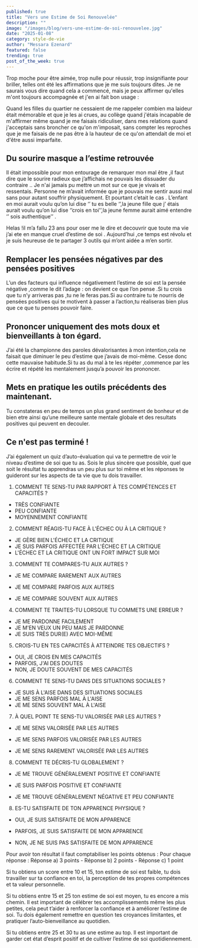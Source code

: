 ```yaml
---
published: true
title: "Vers une Estime de Soi Renouvelée"
description: ""
image: "/images/blog/vers-une-estime-de-soi-renouvelee.jpg"
date: "2025-01-08"
category: style-de-vie
author: "Messara Ezenard"
featured: false
trending: true
post_of_the_week: true
---
```


Trop moche pour être aimée, trop nulle pour réussir, trop insignifiante
pour briller, telles ont été les affirmations que je me suis toujours dites. Je
ne saurais vous dire quand cela a commencé, mais je peux affirmer
qu&#39;elles m&#39;ont toujours accompagnée et j&#39;en ai fait bon usage :

Quand les filles du quartier ne cessaient de me rappeler combien ma
laideur était mémorable et que je les ai crues, au collège quand j&#39;étais
incapable de m&#39;affirmer même quand je me faisais ridiculiser, dans mes
relations quand j&#39;acceptais sans broncher ce qu&#39;on
m&#39;imposait, sans compter les reproches que je me faisais de ne pas être à
la hauteur de ce qu&#39;on attendait de moi et d&#39;être aussi imparfaite.

## Du sourire masque a l’estime retrouvée
Il était impossible pour mon entourage de remarquer mon mal être ,il faut
dire que le sourire radieux que j’affichais ne pouvais les dissuader du
contraire .. Je n&#39;ai jamais pu mettre un mot sur ce que je vivais et
ressentais. Personne ne m’avait informée que je pouvais me sentir
aussi mal sans pour autant souffrir physiquement. Et pourtant c’etait le
cas . L’enfant en moi aurait voulu qu’on lui dise ‘’ tu es belle ‘’,la jeune
fille que j’ étais aurait voulu qu’on lui dise ‘’crois en toi’’,la jeune femme
aurait aimé entendre ‘’ sois authentique’’ .

Helas !il m’a fallu 23 ans pour oser me le dire et decouvrir que toute ma
vie j’ai ete en manque cruel d’estime de soi . Aujourd’hui ,ce temps est
révolu et je suis heureuse de te partager 3 outils qui m’ont aidée a m’en
sortir.

## Remplacer les pensées négatives par des pensées positives
L’un des facteurs qui influence négativement l’estime de soi est la
pensée négative ,comme le dit l’adage : on devient ce que l’on pense
.Si tu crois que tu n’y arriveras pas ,tu ne le feras pas.Si au contraire tu
te nourris de pensées positives qui te motivent à passer a l’action,tu
réaliseras bien plus que ce que tu penses pouvoir faire.

## Prononcer uniquement des mots doux et bienveillants à ton égard.
J’ai été la championne des paroles dévalorisantes à mon intention,cela
ne faisait que diminuer le peu d’estime que j’avais de moi-même. Cesse
donc cette mauvaise habitude.Si tu as du mal à te les répéter
,commence par les écrire et répété les mentalement jusqu’a pouvoir les
prononcer.

## Mets en pratique les outils précédents des maintenant.
Tu constateras en peu de temps un plus grand sentiment de bonheur et
de bien etre ainsi qu’une meilleure sante mentale globale et des
resultats positives qui peuvent en decouler.

## Ce n'est pas terminé !
J’ai également un quiz d’auto-évaluation qui va te permettre de
voir le niveau d’estime de soi que
tu as. Sois le plus sincère que
possible, quel que soit le résultat
tu apprendras un peu plus sur toi
même et les réponses te
guideront sur les aspects de ta
vie que tu dois travailler.

1. COMMENT TE SENS-TU PAR RAPPORT À TES COMPÉTENCES
ET CAPACITÉS ?

- TRÈS CONFIANTE
- PEU CONFIANTE
- MOYENNEMENT CONFIANTE

2. COMMENT RÉAGIS-TU FACE À L'ÉCHEC OU À LA CRITIQUE ?

- JE GÈRE BIEN
L'ÉCHEC ET LA
CRITIQUE
- JE SUIS PARFOIS
AFFECTÉE PAR
L'ÉCHEC ET LA
CRITIQUE
- L'ÉCHEC ET LA
CRITIQUE ONT UN
FORT IMPACT SUR
MOI

3. COMMENT TE COMPARES-TU AUX AUTRES ?

- JE ME COMPARE
RAREMENT AUX
AUTRES

- JE ME COMPARE
PARFOIS AUX
AUTRES

- JE ME COMPARE
SOUVENT AUX
AUTRES

4. COMMENT TE TRAITES-TU LORSQUE TU COMMETS UNE
ERREUR ?

- JE ME PARDONNE
FACILEMENT
- JE M'EN VEUX UN
PEU MAIS JE
PARDONNE
- JE SUIS TRÈS DUR(E)
AVEC MOI-MÊME

5. CROIS-TU EN TES CAPACITÉS À ATTEINDRE TES OBJECTIFS
?
- OUI, JE CROIS EN
MES CAPACITÉS
- PARFOIS, J'AI DES
DOUTES
- NON, JE DOUTE
SOUVENT DE MES
CAPACITÉS

6. COMMENT TE SENS-TU DANS DES SITUATIONS SOCIALES ?
- JE SUIS À L'AISE DANS
DES SITUATIONS
SOCIALES
- JE ME SENS PARFOIS
MAL À L'AISE
- JE ME SENS SOUVENT
MAL À L'AISE

7. À QUEL POINT TE SENS-TU VALORISÉE PAR LES AUTRES ?

- JE ME SENS
VALORISÉE PAR LES
AUTRES

- JE ME SENS PARFOIS
VALORISÉE PAR LES
AUTRES

- JE ME SENS RAREMENT
VALORISÉE PAR LES
AUTRES

8. COMMENT TE DÉCRIS-TU GLOBALEMENT ?

- JE ME TROUVE
GÉNÉRALEMENT
POSITIVE ET CONFIANTE

- JE SUIS PARFOIS
POSITIVE ET
CONFIANTE

- JE ME TROUVE
GÉNÉRALEMENT
NÉGATIVE ET PEU
CONFIANTE

8. ES-TU SATISFAITE DE TON APPARENCE PHYSIQUE ?

- OUI, JE SUIS
SATISFAITE DE MON
APPARENCE

- PARFOIS, JE SUIS
SATISFAITE DE MON
APPARENCE

- NON, JE NE SUIS PAS
SATISFAITE DE MON
APPARENCE


Pour avoir ton résultat il faut comptabiliser les points obtenus :
Pour chaque réponse : Réponse a) 3 points - Réponse b) 2 points - Réponse c) 1 point

Si tu obtiens un score entre 10 et 15, ton estime de soi est faible, tu dois travailler sur ta
confiance en toi, la perception de tes propres compétences et ta valeur personnelle.

Si tu obtiens entre 15 et 25 ton estime de soi est moyen, tu es encore a mis chemin. Il
est important de célébrer tes accomplissements même les plus petites, cela peut
t’aider à renforcer la confiance et à améliorer l’estime de soi. Tu dois également
remettre en question tes croyances limitantes, et pratiquer l’auto-bienveillance au
quotidien.

Si tu obtiens entre 25 et 30 tu as une estime au top. Il est important de garder cet état
d’esprit positif et de cultiver l’estime de soi quotidiennement.



